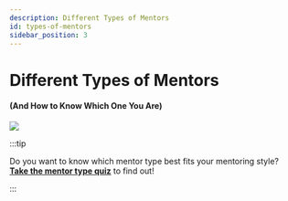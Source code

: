 ```yaml
---
description: Different Types of Mentors
id: types-of-mentors
sidebar_position: 3
---
```



# Different Types of Mentors

#### (And How to Know Which One You Are)

![](//img/assets/mentor-types.png)

<MentorTypeList />

:::tip

Do you want to know which mentor type best fits your mentoring style? [**Take the mentor type quiz**](/docs/getting-started-with-mentoring/For%20Mentors/mentor-type-quiz) to find out!

:::
